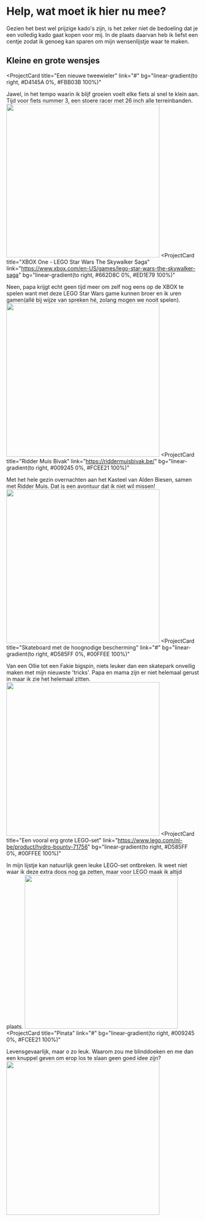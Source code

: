 # Help, wat moet ik hier nu mee?

Gezien het best wel prijzige kado's zijn, is het zeker niet de bedoeling dat je een volledig kado gaat kopen voor mij. 
In de plaats daarvan heb ik liefst een centje zodat ik genoeg kan sparen om mijn wensenlijstje waar te maken.

## Kleine en grote wensjes

<ProjectCard
  title="Een nieuwe tweewieler"
  link="#"
  bg="linear-gradient(to right, #D4145A 0%, #FBB03B 100%)"
>
  Jawel, in het tempo waarin ik blijf groeien voelt elke fiets al snel te klein aan. Tijd voor fiets nummer 3, een stoere racer met 26 inch alle terreinbanden.
  <img src="/fiets.jpg" width="400" />
</ProjectCard>
<ProjectCard
  title="XBOX One - LEGO Star Wars The Skywalker Saga"
  link="https://www.xbox.com/en-US/games/lego-star-wars-the-skywalker-saga"
  bg="linear-gradient(to right, #662D8C 0%, #ED1E79 100%)"
>
  Neen, papa krijgt echt geen tijd meer om zelf nog eens op de XBOX te spelen want met deze LEGO Star Wars game kunnen broer en ik uren gamen(allé bij wijze van spreken hé, zolang mogen we nooit spelen).
  <img src="/legostarwarsgamexbox.webp" width="400" />
</ProjectCard>
<ProjectCard
  title="Ridder Muis Bivak"
  link="https://riddermuisbivak.be/"
  bg="linear-gradient(to right, #009245 0%, #FCEE21 100%)"
>
  Met het hele gezin overnachten aan het Kasteel van Alden Biesen, samen met Ridder Muis. Dat is een avontuur dat ik niet wil missen!
  <img src="/riddermuisbivak.png" width="400" />
</ProjectCard>
<ProjectCard
  title="Skateboard met de hoognodige bescherming"
  link="#"
  bg="linear-gradient(to right, #D585FF 0%, #00FFEE 100%)"
>
  Van een Ollie tot een Fakie bigspin, niets leuker dan een skatepark onveilig maken met mijn nieuwste 'tricks'. Papa en mama zijn er niet helemaal gerust in maar ik zie het helemaal zitten.
  <img src="/skateboardenbescherming.webp" width="400" />
</ProjectCard>
<ProjectCard
  title="Een vooral erg grote LEGO-set"
  link="https://www.lego.com/nl-be/product/hydro-bounty-71756"
  bg="linear-gradient(to right, #D585FF 0%, #00FFEE 100%)"
>
  In mijn lijstje kan natuurlijk geen leuke LEGO-set ontbreken. Ik weet niet waar ik deze extra doos nog ga zetten, maar voor LEGO maak ik altijd plaats.
  <img src="/legobox.jpg" width="400" />
</ProjectCard>
<ProjectCard
  title="Pinata"
  link="#"
  bg="linear-gradient(to right, #009245 0%, #FCEE21 100%)"
>
  Levensgevaarlijk, maar o zo leuk. Waarom zou me blinddoeken en me dan een knuppel geven om erop los te slaan geen goed idee zijn? 
  <img src="/pinata.jpg" width="400" />
</ProjectCard>
